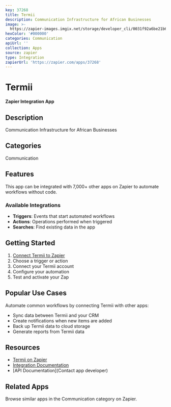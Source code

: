 ```yaml
---
key: 37268
title: Termii
description: Communication Infrastructure for African Businesses
image: >-
  https://zapier-images.imgix.net/storage/developer_cli/0031f92a6be21b6799c8f8bf028b27a2_2.png?auto=format%2Ccompress&ixlib=python-3.0.0&q=50
hexColor: '#000000'
categories: Communication
apiUrl: ''
collection: Apps
source: zapier
type: Integration
zapierUrl: 'https://zapier.com/apps/37268'
---
```

# Termii

**Zapier Integration App**

## Description

Communication Infrastructure for African Businesses

## Categories

Communication

## Features

This app can be integrated with 7,000+ other apps on Zapier to automate workflows without code.

### Available Integrations

- **Triggers**: Events that start automated workflows
- **Actions**: Operations performed when triggered
- **Searches**: Find existing data in the app

## Getting Started

1. [Connect Termii to Zapier](https://zapier.com/apps/37268)
2. Choose a trigger or action
3. Connect your Termii account
4. Configure your automation
5. Test and activate your Zap

## Popular Use Cases

Automate common workflows by connecting Termii with other apps:

- Sync data between Termii and your CRM
- Create notifications when new items are added
- Back up Termii data to cloud storage
- Generate reports from Termii data

## Resources

- [Termii on Zapier](https://zapier.com/apps/37268)
- [Integration Documentation](https://zapier.com/apps/37268/integrations)
- [API Documentation](Contact app developer)

## Related Apps

Browse similar apps in the Communication category on Zapier.

